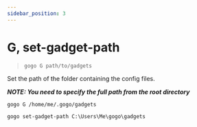 ```yaml
---
sidebar_position: 3
---
```



# G, set-gadget-path

> `gogo G path/to/gadgets`

Set the path of the folder containing the config files.

**_NOTE: You need to specify the full path from the root directory_**

<Tabs>
  <TabItem value="G" label="G" default>

    gogo G /home/me/.gogo/gadgets
  </TabItem>

  <TabItem value="set-gadget-path" label="set-gadget-path">

    gogo set-gadget-path C:\Users\Me\gogo\gadgets
  </TabItem>
</Tabs>
